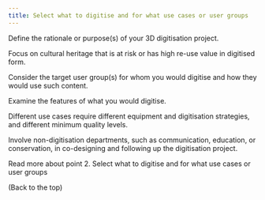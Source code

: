 ```yaml
---
title: Select what to digitise and for what use cases or user groups
---
```

Define the rationale or purpose(s) of your 3D digitisation project.

   Focus on cultural heritage that is at risk or has high re-use value in digitised form.

   Consider the target user group(s) for whom you would digitise and how they would use such content.

   Examine the features of what you would digitise.

   Different use cases require different equipment and digitisation strategies, and different minimum quality levels.

   Involve non-digitisation departments, such as communication, education, or conservation, in co-designing and following up the digitisation project.

   Read more about point 2. Select what to digitise and for what use cases or user groups

   (Back to the top)
